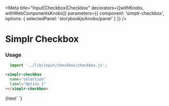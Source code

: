 
<Meta
  title="Input|Checkbox|Checkbox"
  decorators={[withKnobs, withWebComponentsKnobs]}
  parameters={{ component: 'simplr-checkbox', options: { selectedPanel: 'storybookjs/knobs/panel' } }}
/>

# Simplr Checkbox

### Usage

```js
  import '../lib/input/checkbox/checkbox.js';
```

```html
<simplr-checkbox
  name="selection"
  label="Option 1"
></simplr-checkbox>
```

<Story name="Simplr Checkbox">
  {html`
  <simplr-checkbox
    name="selection"
    label="Option 1"
  ></simplr-checkbox>
  `}
</Story>

<Props of="simplr-checkbox" />
